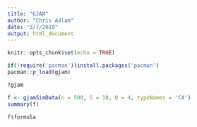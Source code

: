 ```yaml
---
title: "GJAM"
author: "Chris Adlam"
date: "3/7/2019"
output: html_document
---
```


```r
knitr::opts_chunk$set(echo = TRUE)
```


```r
if(!require('pacman'))install.packages('pacman')
pacman::p_load(gjam)
```


```r
?gjam

f <- gjamSimData(n = 500, S = 10, Q = 4, typeNames = 'CA')
summary(f)

f$formula

```

